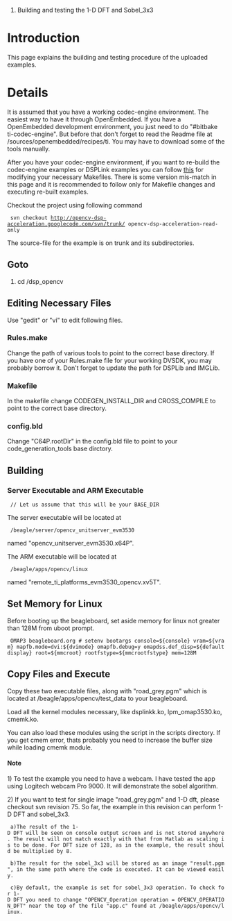 #Building and testing the 1-D DFT and Sobel_3x3

= Introduction =

This page explains the building and testing procedure of the uploaded examples.


= Details =

It is assumed that you have a working codec-engine environment.
The easiest way to have it through OpenEmbedded. If you have a OpenEmbedded development environment, you just need to do "#bitbake ti-codec-engine". But before that don't forget to read the Readme file at {{{<OE_BASE_DIR>}}}/sources/openembedded/recipes/ti. You may have to download some of the tools manually.

After you have your codec-engine environment, if you want to re-build the codec-engine examples or DSPLink examples you can follow [http://code.google.com/p/opencv-dsp-acceleration/wiki/GettingStarted1 this] for modifying your necessary Makefiles. There is some version mis-match in this page and it is recommended to follow only for Makefile changes and executing re-built examples.

Checkout the project using following command 
  svn checkout http://opencv-dsp-acceleration.googlecode.com/svn/trunk/ opencv-dsp-acceleration-read-only

The source-file for the example is on trunk and its subdirectories.


==Goto {{{BASE_DIR}}}==

#cd {{{Dir_You_Checked_Out}}}/dsp_opencv


==Editing Necessary Files==

Use "gedit" or "vi" to edit following files.

===Rules.make===
Change the path of various tools to point to the correct base directory. If you have one of your Rules.make file for your working DVSDK, you may probably borrow it. Don't forget to update the path for DSPLib and IMGLib.

===Makefile===
In the makefile change CODEGEN_INSTALL_DIR and CROSS_COMPILE to point to the correct base directory.

===config.bld===
Change "C64P.rootDir" in the config.bld file to point to your code_generation_tools base dirctory.

==Building==

===Server Executable and ARM Executable===
 {{{#cd <PATH_TO_FOLDER_CONTAINING_MAKEFILE>}}} // Let us assume that this will be your BASE_DIR

 {{{#make codec}}}

 {{{#make server}}}

 {{{#make library}}}

 {{{#make app}}}


The server executable will be located at
  {{{<BASE_DIR>}}}/beagle/server/opencv_unitserver_evm3530 
named "opencv_unitserver_evm3530.x64P".

The ARM executable will be located at
  {{{<BASE_DIR}}}/beagle/apps/opencv/linux 
named "remote_ti_platforms_evm3530_opencv.xv5T". 


==Set Memory for Linux==

Before booting up the beagleboard, set aside memory for linux not greater than 128M from uboot prompt.
  OMAP3 beagleboard.org # setenv bootargs console=${console} vram=${vram} mapfb.mode=dvi:${dvimode} omapfb.debug=y omapdss.def_disp=${defaultdisplay} root=${mmcroot} rootfstype=${mmcrootfstype} mem=128M 

==Copy Files and Execute==

Copy these two executable files, along with "road_grey.pgm" which is located at {{{<BASE_DIR>}}}/beagle/apps/opencv/test_data to your beagleboard.

Load all the kernel modules necessary, like dsplinkk.ko, lpm_omap3530.ko, cmemk.ko.

You can also load these modules using the script in the scripts directory. 
If you get cmem error, thats probably you need to increase the buffer size while loading cmemk module.

====Note====
1) To test the example you need to have a webcam. I have tested the app using Logitech webcam Pro 9000. It will demonstrate the sobel algorithm.

2) If you want to test for single image "road_grey.pgm" and 1-D dft, please checkout svn revision 75. So far, the example in this revision can perform 1-D DFT and sobel_3x3. 

  a)The result of the 1-D DFT will be seen on console output screen and is not stored anywhere. The result will not match exactly with that from Matlab as scaling is to be done. For DFT size of 128, as in the example, the result should be multiplied by 8.

  b)The result for the sobel_3x3 will be stored as an image "result.pgm", in the same path where the code is executed. It can be viewed easily.

  c)By default, the example is set for sobel_3x3 operation. To check for 1-D DFT you need to change "OPENCV_Operation operation = OPENCV_OPERATION_DFT" near the top of the file "app.c" found at {{{<BASE_DIR>}}}/beagle/apps/opencv/linux.